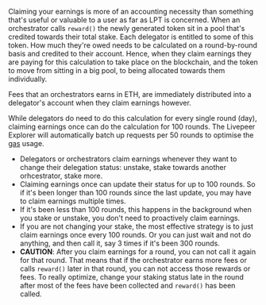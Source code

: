 Claiming your earnings is more of an accounting necessity than something that's useful or valuable to a user as far as LPT is concerned. When an orchestrator calls `reward()` the newly generated token sit in a pool that's credited towards their total stake. Each delegator is entitled to some of this token. How much they're owed needs to be calculated on a round-by-round basis and credited to their account. Hence, when they claim earnings they are paying for this calculation to take place on the blockchain, and the token to move from sitting in a big pool, to being allocated towards them individually.

Fees that an orchestrators earns in ETH, are immediately distributed into a delegator's account when they claim earnings however.

While delegators do need to do this calculation for every single round (day), claiming earnings once can do the calculation for 100 rounds.
The Livepeer Explorer will automatically batch up requests per 50 rounds to optimise the [gas](https://ethgasstation.info/blog/what-is-gas/) usage.

* Delegators or orchestrators claim earnings whenever they want to change their delegation status: unstake, stake towards another orhcestrator, stake more.
* Claiming earnings once can update their status for up to 100 rounds. So if it's been longer than 100 rounds since the last update, you may have to claim earnings multiple times.
* If it's been less than 100 rounds, this happens in the background when you stake or unstake, you don't need to proactively claim earnings.
* If you are not changing your stake, the most effective strategy is to just claim earnings once every 100 rounds. Or you can just wait and not do anything, and then call it, say 3 times if it's been 300 rounds.
* **CAUTION**: After you claim earnings for a round, you can not call it again for that round. That means that if the orchestrator earns more fees or calls `reward()` later in that round, you can not access those rewards or fees. To really optimize, change your staking status late in the round after most of the fees have been collected and `reward()` has been called.